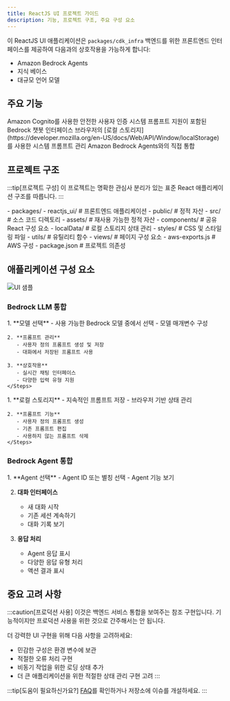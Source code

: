 ```yaml
---
title: ReactJS UI 프로젝트 가이드
description: 기능, 프로젝트 구조, 주요 구성 요소
---
```



이 ReactJS UI 애플리케이션은 `packages/cdk_infra` 백엔드를 위한 프론트엔드 인터페이스를 제공하여 다음과의 상호작용을 가능하게 합니다:
- Amazon Bedrock Agents
- 지식 베이스
- 대규모 언어 모델

## 주요 기능

<CardGrid>
  <Card title="인증" icon="approve-check">
    Amazon Cognito를 사용한 안전한 사용자 인증
  </Card>

  <Card title="멀티모달 챗봇" icon="comment-alt">
    시스템 프롬프트 지원이 포함된 Bedrock 챗봇 인터페이스
  </Card>

  <Card title="프롬프트 관리" icon="setting">
    브라우저의 [로컬 스토리지](https://developer.mozilla.org/en-US/docs/Web/API/Window/localStorage)를 사용한 시스템 프롬프트 관리
  </Card>

  <Card title="Agent 통합" icon="rocket">
    Amazon Bedrock Agents와의 직접 통합
  </Card>
</CardGrid>

## 프로젝트 구조

:::tip[프로젝트 구성]
이 프로젝트는 명확한 관심사 분리가 있는 표준 React 애플리케이션 구조를 따릅니다.
:::

<FileTree>
- packages/
  - reactjs_ui/                                # 프론트엔드 애플리케이션
    - public/                                  # 정적 자산
    - src/                                     # 소스 코드 디렉토리
      - assets/                                # 재사용 가능한 정적 자산
      - components/                            # 공유 React 구성 요소
      - localData/                             # 로컬 스토리지 상태 관리
      - styles/                                # CSS 및 스타일링 파일
      - utils/                                 # 유틸리티 함수
      - views/                                 # 페이지 구성 요소
      - aws-exports.js                         # AWS 구성
    - package.json                             # 프로젝트 의존성
</FileTree>

## 애플리케이션 구성 요소

![UI 샘플](../../../../assets/reactjs/UI.png)

### Bedrock LLM 통합

<Tabs>
  <TabItem label="멀티모달 챗봇">
    <Steps>
    1. **모델 선택**
       - 사용 가능한 Bedrock 모델 중에서 선택
       - 모델 매개변수 구성
    
    2. **프롬프트 관리**
       - 사용자 정의 프롬프트 생성 및 저장
       - 대화에서 저장된 프롬프트 사용
    
    3. **상호작용**
       - 실시간 채팅 인터페이스
       - 다양한 입력 유형 지원
    </Steps>
  </TabItem>
  
  <TabItem label="시스템 프롬프트">
    <Steps>
    1. **로컬 스토리지**
       - 지속적인 프롬프트 저장
       - 브라우저 기반 상태 관리
    
    2. **프롬프트 기능**
       - 사용자 정의 프롬프트 생성
       - 기존 프롬프트 편집
       - 사용하지 않는 프롬프트 삭제
    </Steps>
  </TabItem>
</Tabs>

### Bedrock Agent 통합

<Steps>
1. **Agent 선택**
   - Agent ID 또는 별칭 선택
   - Agent 기능 보기

2. **대화 인터페이스**
   - 새 대화 시작
   - 기존 세션 계속하기
   - 대화 기록 보기

3. **응답 처리**
   - Agent 응답 표시
   - 다양한 응답 유형 처리
   - 액션 결과 표시
</Steps>

## 중요 고려 사항

:::caution[프로덕션 사용]
이것은 백엔드 서비스 통합을 보여주는 참조 구현입니다. 기능적이지만 프로덕션 사용을 위한 것으로 간주해서는 안 됩니다.

더 강력한 UI 구현을 위해 다음 사항을 고려하세요:
- 민감한 구성은 환경 변수에 보관
- 적절한 오류 처리 구현
- 비동기 작업을 위한 로딩 상태 추가
- 더 큰 애플리케이션을 위한 적절한 상태 관리 구현 고려
:::

:::tip[도움이 필요하신가요?]
[FAQ](/ko/faq/faq)를 확인하거나 저장소에 이슈를 개설하세요.
::: 